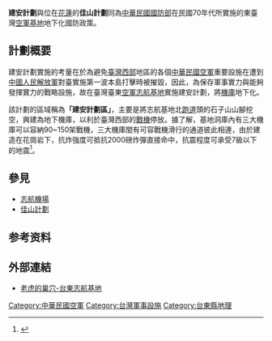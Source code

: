 {{軍事小作品}}

'''建安計劃'''與位在[[花蓮縣|花蓮]]的'''佳山計劃'''同為[[中華民國國防部|中華民國國防部]]在民國70年代所實施的東臺灣[[空軍基地|空軍基地]]地下化國防政策。

== 計劃概要 ==
建安計劃實施的考量在於為避免[[臺灣西部|臺灣西部]]地區的各個[[中華民國空軍|中華民國空軍]]重要設施在遭到[[中國人民解放軍|中國人民解放軍]]對臺實施第一波本島打擊時被摧毀，因此，為保存軍事實力與能夠發揮實力的戰略設施，故在臺灣臺東[[空軍志航基地|空軍志航基地]]實施建安計劃，將[[機庫|機庫]]地下化。

該計劃的區域稱為'''「建安計劃區」'''，主要是將志航基地北[[跑道|跑道]]頭的石子山山腳挖空，興建為地下機庫，以利於臺灣西部的[[戰機|戰機]]停放。據了解，基地洞庫內有三大機庫可以容納90~150架戰機，三大機庫間有可容戰機滑行的通道彼此相連，由於建造在花崗岩下，抗炸強度可抵抗2000磅炸彈直接命中，抗震程度可承受7級以下的地震<ref>{{cite news|url=https://www.ettoday.net/amp/amp_news.php?news_id=1440006|title=台灣生命線不只佳山還有「石子山」！蘇紫雲：F-16V部署台東是對的|date=2019年5月8日|agency= ETtoday新聞雲}}</ref>。

== 參見 ==
* [[志航機場|志航機場]]
* [[佳山計劃|佳山計劃]]

== 参考资料 ==
{{reflist}}

== 外部連結 ==
* [http://blog.xuite.net/tyl.a101/blog/19242633-%E8%80%81%E8%99%8E%E7%9A%84%E5%B7%A2%E7%A9%B4++%E5%8F%B0%E6%9D%B1%E7%A9%BA%E8%BB%8D%E5%BF%97%E8%88%AA%E5%9F%BA%E5%9C%B0 老虎的巢穴-台東志航基地]

[[Category:中華民國空軍|Category:中華民國空軍]]
[[Category:台灣軍事設施|Category:台灣軍事設施]]
[[Category:台東縣地理|Category:台東縣地理]]